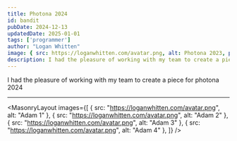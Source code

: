 ```yaml
---
title: Photona 2024
id: bandit
pubDate: 2024-12-13
updatedDate: 2025-01-01
tags: ['programmer']
author: "Logan Whitten"
image: { src: https://loganwhitten.com/avatar.png, alt: Photona 2023, positionx: 30%, positiony: 20%}
description: I had the pleasure of working with my team to create a piece for photona 2023
---
```


I had the pleasure of working with my team to create a piece for photona 2024

---

<MasonryLayout images={[
    { src: "https://loganwhitten.com/avatar.png", alt: "Adam 1" },
    { src: "https://loganwhitten.com/avatar.png", alt: "Adam 2" },
    { src: "https://loganwhitten.com/avatar.png", alt: "Adam 3" },
    { src: "https://loganwhitten.com/avatar.png", alt: "Adam 4" },
]} />
